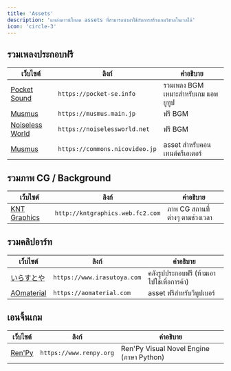 ```yaml
---
title: 'Assets'
description: 'แหล่งดาวน์โหลด assets ที่สามารถนำมาใช้กับการสร้างเกมวิชวลโนเวลได้'
icon: 'circle-3'
---
```


## รวมเพลงประกอบฟรี

| **เว็บไซต์** | **ลิงก์** | **คำอธิบาย** |
|-----------|---------|-------------|
| [Pocket Sound](https://pocket-se.info) | `https://pocket-se.info` | รวมเพลง BGM เหมาะสำหรับเกม แอพ ยูทูป |
| [Musmus](https://musmus.main.jp) | `https://musmus.main.jp` | ฟรี BGM  |
| [Noiseless World](https://noiselessworld.net) | `https://noiselessworld.net` | ฟรี BGM  |
| [Musmus](ニコニ・コモンズ) | `https://commons.nicovideo.jp` | asset สำหรับคอนเทนต์ครีเอเตอร์ |

## รวมภาพ CG / Background

| **เว็บไซต์** | **ลิงก์** | **คำอธิบาย** |
|-----------|---------|-------------|
| [KNT Graphics](http://kntgraphics.web.fc2.com) | `http://kntgraphics.web.fc2.com` | ภาพ CG สถานที่ต่างๆ ตามช่วงเวลา |

## รวมคลิปอาร์ท

| **เว็บไซต์** | **ลิงก์** | **คำอธิบาย** |
|-----------|---------|-------------|
| [いらすとや](https://www.irasutoya.com) | `https://www.irasutoya.com` | คลังรูปประกอบฟรี (ห้ามเอาไปใช้เพื่อการค้า) |
| [AOmaterial](https://aomaterial.com) | `https://aomaterial.com` | asset ฟรีสำหรับวีทูปเบอร์ |

## เอนจิ้นเกม

| **เว็บไซต์** | **ลิงก์** | **คำอธิบาย** |
|-----------|---------|-------------|
| [Ren'Py](https://www.renpy.org) | `https://www.renpy.org` | Ren'Py Visual Novel Engine (ภาษา Python) |